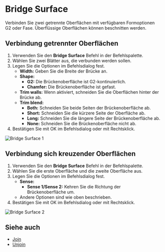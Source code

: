 
# Bridge Surface

<Reference shortcut="" command="Bridge Surface" button="" />

Verbinden Sie zwei getrennte Oberflächen mit verfügbaren Formoptionen G2 oder Fase. Überflüssige Oberflächen können beschnitten werden.

## Verbindung getrennter Oberflächen

1. Verwenden Sie den **Bridge Surface** Befehl in der Befehlspalette.
2. Wählen Sie zwei Blätter aus, die verbunden werden sollen.
3. Legen Sie die Optionen im Befehlsdialog fest.
    - **Width:** Geben Sie die Breite der Brücke an.
    - **Shape:** 
        - **G2:** Die Brückenoberfläche ist G2-kontinuierlich.
        - **Chamfer:** Die Brückenoberfläche ist gefast.
    - **Trim walls:** Wenn aktiviert, schneiden Sie die Oberflächen hinter der Brücke ab.
    - **Trim blend:** 
        - **Both:** Schneiden Sie beide Seiten der Brückenoberfläche ab.
        - **Short:** Schneiden Sie die kürzere Seite der Oberfläche ab.
        - **Long:** Schneiden Sie die längere Seite der Brückenoberfläche ab.
        - **None:** Schneiden Sie die Brückenoberfläche nicht ab.
4. Bestätigen Sie mit OK im Befehlsdialog oder mit Rechtsklick.

![Bridge Surface 1](/img/bridge-surface-1.gif)

## Verbindung sich kreuzender Oberflächen

1. Verwenden Sie den **Bridge Surface** Befehl in der Befehlspalette.
2. Wählen Sie die erste Oberfläche und die zweite Oberfläche aus.
3. Legen Sie die Optionen im Befehlsdialog fest.
    - **Sense:** 
        - **Sense 1/Sense 2:** Kehren Sie die Richtung der Brückenoberfläche um.
    - Andere Optionen sind wie oben beschrieben.
4. Bestätigen Sie mit OK im Befehlsdialog oder mit Rechtsklick.

![Bridge Surface 2](/img/bridge-surface-2.gif)

## Siehe auch
- [Join](./join)
- [Unjoin](./unjoin)
